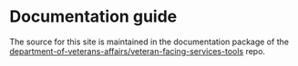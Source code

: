 # Documentation guide

The source for this site is maintained in the documentation package of the [department-of-veterans-affairs/veteran-facing-services-tools](https://github.com/department-of-veterans-affairs/veteran-facing-services-tools/tree/master/packages/documentation) repo.